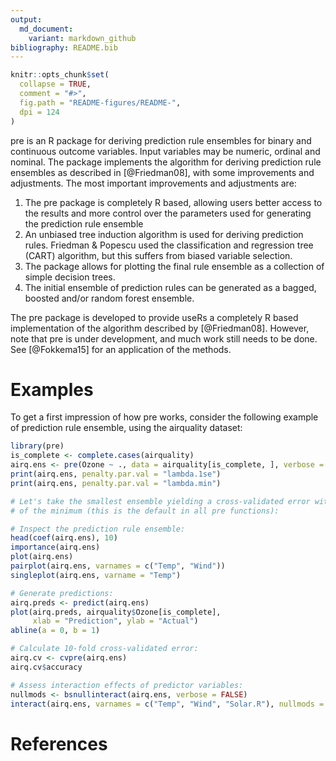 ```yaml
---
output:
  md_document:
    variant: markdown_github
bibliography: README.bib
---
```


```r
knitr::opts_chunk$set(
  collapse = TRUE,
  comment = "#>",
  fig.path = "README-figures/README-",
  dpi = 124
)
```

pre is an R package for deriving prediction rule ensembles for binary and continuous outcome variables. Input variables may be numeric, ordinal and nominal. The package implements the algorithm for deriving prediction rule ensembles as described in [@Friedman08], with some improvements and adjustments. The most important improvements and adjustments are: 

1) The pre package is completely R based, allowing users better access to the results and more control over the parameters used for generating the prediction rule ensemble
2) An unbiased tree induction algorithm is used for deriving prediction rules. 
Friedman & Popescu used the classification and regression tree (CART) algorithm, but this suffers from biased variable selection.
3) The package allows for plotting the final rule ensemble as a collection of simple decision trees.
4) The initial ensemble of prediction rules can be generated as a bagged, boosted and/or random forest ensemble.

The pre package is developed to provide useRs a completely R based implementation of the algorithm described by [@Friedman08]. However, note that pre is under development, and much work still needs to be done. See [@Fokkema15] for an application of the methods.

# Examples

To get a first impression of how pre works, consider the following example of prediction rule ensemble, using the airquality dataset:

```r
library(pre)
is_complete <- complete.cases(airquality)
airq.ens <- pre(Ozone ~ ., data = airquality[is_complete, ], verbose = TRUE)
print(airq.ens, penalty.par.val = "lambda.1se")
print(airq.ens, penalty.par.val = "lambda.min")
```

```r
# Let's take the smallest ensemble yielding a cross-validated error within 1se 
# of the minimum (this is the default in all pre functions): 

# Inspect the prediction rule ensemble:
head(coef(airq.ens), 10)
importance(airq.ens)
plot(airq.ens)
pairplot(airq.ens, varnames = c("Temp", "Wind"))
singleplot(airq.ens, varname = "Temp")
```

```r
# Generate predictions:
airq.preds <- predict(airq.ens)
plot(airq.preds, airquality$Ozone[is_complete], 
     xlab = "Prediction", ylab = "Actual")
abline(a = 0, b = 1)
```

```r
# Calculate 10-fold cross-validated error:
airq.cv <- cvpre(airq.ens)
airq.cv$accuracy
```

```r
# Assess interaction effects of predictor variables:
nullmods <- bsnullinteract(airq.ens, verbose = FALSE)
interact(airq.ens, varnames = c("Temp", "Wind", "Solar.R"), nullmods = nullmods)
```

# References